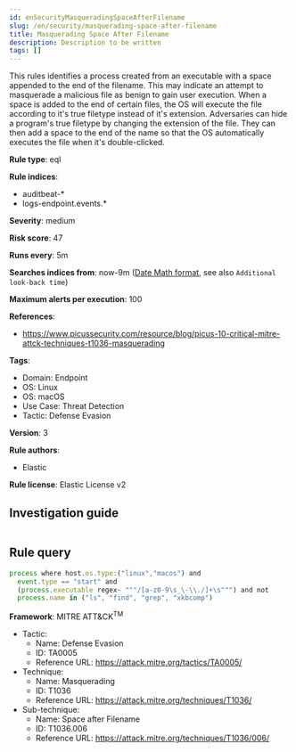 ```yaml
---
id: enSecurityMasqueradingSpaceAfterFilename
slug: /en/security/masquerading-space-after-filename
title: Masquerading Space After Filename
description: Description to be written
tags: []
---
```


<div id="masquerading-space-after-filename"></div>

This rules identifies a process created from an executable with a space appended to the end of the filename. This may indicate an attempt to masquerade a malicious file as benign to gain user execution. When a space is added to the end of certain files, the OS will execute the file according to it's true filetype instead of it's extension. Adversaries can hide a program's true filetype by changing the extension of the file. They can then add a space to the end of the name so that the OS automatically executes the file when it's double-clicked.

**Rule type**: eql

**Rule indices**: 

* auditbeat-*
* logs-endpoint.events.*

**Severity**: medium

**Risk score**: 47

**Runs every**: 5m

**Searches indices from**: now-9m ([Date Math format](((ref))/common-options.html#date-math), see also <DocLink id="enSecurityRulesUiCreate" section="set-the-rules-schedule">`Additional look-back time`</DocLink>)

**Maximum alerts per execution**: 100

**References**: 

* https://www.picussecurity.com/resource/blog/picus-10-critical-mitre-attck-techniques-t1036-masquerading

**Tags**: 

* Domain: Endpoint
* OS: Linux
* OS: macOS
* Use Case: Threat Detection
* Tactic: Defense Evasion

**Version**: 3

**Rule authors**: 

* Elastic

**Rule license**: Elastic License v2

## Investigation guide

```markdown

```

## Rule query

```js
process where host.os.type:("linux","macos") and
  event.type == "start" and
  (process.executable regex~ """/[a-z0-9\s_\-\\./]+\s""") and not
  process.name in ("ls", "find", "grep", "xkbcomp")

```

**Framework**: MITRE ATT&CK<sup>TM</sup>

* Tactic:
    * Name: Defense Evasion
    * ID: TA0005
    * Reference URL: https://attack.mitre.org/tactics/TA0005/
* Technique:
    * Name: Masquerading
    * ID: T1036
    * Reference URL: https://attack.mitre.org/techniques/T1036/
* Sub-technique:
    * Name: Space after Filename
    * ID: T1036.006
    * Reference URL: https://attack.mitre.org/techniques/T1036/006/

